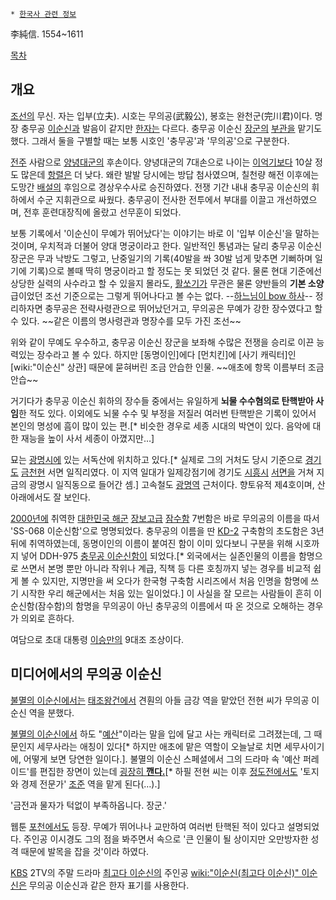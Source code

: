  * [[한국사 관련 정보]]

李純信.
1554~1611

[[목차]]
== 개요 ==
[[조선]]의 무신. 자는 입부(立夫). 시호는 무의공(武毅公), 봉호는 완천군(完川君)이다. 명장 충무공 [[이순신]]과 발음이 같지만 [[한자]]는 다르다. 충무공 이순신 [[장군]]의 [[부관]]을 맡기도 했다. 그래서 둘을 구별할 때는 보통 시호인 '충무공'과 '무의공'으로 구분한다.

[[전주]] 사람으로 [[양녕대군]]의 후손이다. 양녕대군의 7대손으로 나이는 [[이억기]]보다 10살 정도 많은데 [[항렬]]은 더 낮다. 왜란 발발 당시에는 방답 첨사였으며, 칠천량 해전 이후에는 도망간 [[배설]]의 후임으로 경상우수사로 승진하였다. 전쟁 기간 내내 충무공 이순신의 휘하에서 수군 지휘관으로 싸웠다. 충무공이 전사한 전투에서 부대를 이끌고 개선하였으며, 전후 훈련대장직에 올랐고 선무훈이 되었다.

보통 기록에서 '이순신이 무예가 뛰어났다'는 이야기는 바로 이 '입부 이순신'을 말하는 것이며, 우치적과 더불어 양대 명궁이라고 한다. 일반적인 통념과는 달리 충무공 이순신 장군은 무과 낙방도 그렇고, 난중일기의 기록(40발을 쏴 30발 넘게 맞추면 기뻐하며 일기에 기록)으로 볼때 딱히 명궁이라고 할 정도는 못 되었던 것 같다. 물론 현대 기준에선 상당한 실력의 사수라고 할 수 있을지 몰라도, [[활]]쏘기가 무관은 물론 양반들의 '''기본 소양'''급이었던 조선 기준으로는 그렇게 뛰어나다고 볼 수는 없다. --[[애국가#s-1|하느님이 bow 하사]]--  정리하자면 충무공은 전략사령관으로 뛰어났던거고, 무의공은 무예가 강한 장수였다고 할 수 있다. ~~같은 이름의 명사령관과 명장수를 모두 가진 조선~~

위와 같이 무예도 우수하고, 충무공 이순신 장군을 보좌해 수많은 전쟁을 승리로 이끈 능력있는 장수라고 볼 수 있다. 하지만 [동명이인]에다 [먼치킨]에 [사기 캐릭터]인 [wiki:"이순신" 상관] 때문에 묻혀버린 조금 안습한 인물. ~~애초에 항목 이름부터 조금 안습~~

거기다가 충무공 이순신 휘하의 장수들 중에서는 유일하게 '''뇌물 수수혐의로 탄핵받아 사임'''한 적도 있다. 이외에도 뇌물 수수 및 부정을 저질러 여러번 탄핵받은 기록이 있어서 본인의 명성에 흠이 많이 있는 편.[* 비슷한 경우로 세종 시대의 박연이 있다. 음악에 대한 재능을 높이 사서 세종이 아꼈지만…]

묘는 [[광명시]]에 있는 서독산에 위치하고 있다.[* 실제로 그의 거처도 당시 기준으로 [[경기도]] [[금천구|금천현]] 서면 일직리였다. 이 지역 일대가 일제강점기에 경기도 [[시흥시]] [[서면#s-2.2|서면]]을 거쳐 지금의 광명시 일직동으로 들어간 셈.] 고속철도 [[광명역]] 근처이다. 향토유적 제4호이며, 산 아래에서도 잘 보인다.

[[2000년]]에 취역한 [[대한민국 해군]] [[장보고급]] [[잠수함]] 7번함은 바로 무의공의 이름을 따서 'SS-068 이순신함'으로 명명되었다. 충무공의 이름을 딴 [[KD-2]] 구축함의 초도함은 3년 뒤에 취역하였는데, 동명이인의 이름이 붙여진 함이 이미 있다보니 구분을 위해 시호까지 넣어 DDH-975 [[충무공 이순신]]함이 되었다.[* 외국에서는 실존인물의 이름을 함명으로 쓰면서 본명 뿐만 아니라 작위나 계급, 직책 등 다른 호칭까지 넣는 경우를 비교적 쉽게 볼 수 있지만, 지명만을 써 오다가 한국형 구축함 시리즈에서 처음 인명을 함명에 쓰기 시작한 우리 해군에서는 처음 있는 일이었다.] 이 사실을 잘 모르는 사람들이 흔히 이순신함(잠수함)의 함명을 무의공이 아닌 충무공의 이름에서 따 온 것으로 오해하는 경우가 의외로 흔하다.

여담으로 초대 대통령 [[이승만]]의 9대조 조상이다.
== 미디어에서의 무의공 이순신 ==
[[불멸의 이순신]]에서는 [[태조왕건]]에서 견훤의 아들 금강 역을 맡았던 전현 씨가 무의공 이순신 역을  분했다.

[[불멸의 이순신]]에서 하도 "[[예산]]"이라는 말을 입에 달고 사는 캐릭터로 그려졌는데, 그 때문인지 세무사라는 애칭이 있다[* 하지만 애초에 맡은 역할이 오늘날로 치면 세무사이기에, 어떻게 보면 당연한 일이다.]. 불멸의 이순신 스페셜에서 그의 드라마 속 '예산 퍼레이드'를 편집한 장면이 있는데 [http://www.homfree.com/yukyung1014/?p=730 굉장히 '''깬다.'''][* 하필 전현 씨는 이후 [[정도전(드라마)|정도전]]에서도 '토지와 경제 전문가' [[조준(정도전)|조준]] 역을 맡게 된다(…).]

'금전과 물자가 턱없이 부족하옵니다. 장군.'

웹툰 [[포천]]에서도 등장. 무예가 뛰어나나 교만하여 여러번 탄핵된 적이 있다고 설명되었다. 주인공 이시경도 그의 점을 봐주면서 속으로 '큰 인물이 될 상이지만 오만방자한 성격 때문에 발목을 잡을 것'이라 하였다.

[[KBS]] 2TV의 주말 드라마 [[최고다 이순신]]의 주인공 [[wiki:"이순신(최고다 이순신)" 이순신]]은 무의공 이순신과 같은 한자 표기를 사용한다.
